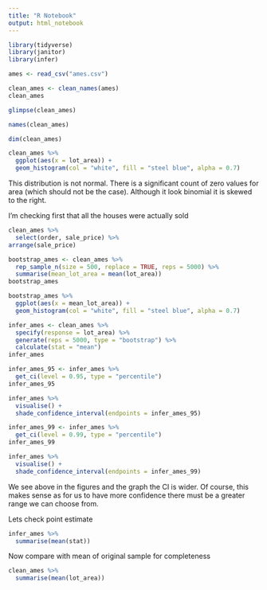 ```yaml
---
title: "R Notebook"
output: html_notebook
---
```


```r
library(tidyverse)
library(janitor)
library(infer)
```


```r
ames <- read_csv("ames.csv")
```

```r
clean_ames <- clean_names(ames)
clean_ames
```

```r
glimpse(clean_ames)
```

```r
names(clean_ames)
```

```r
dim(clean_ames)
```

```r
clean_ames %>%
  ggplot(aes(x = lot_area)) +
  geom_histogram(col = "white", fill = "steel blue", alpha = 0.7)
```

This distribution is not normal. There is a significant count of zero values for area (which should not be the case). Although it look binomial it is skewed to the right.

I'm checking first that all the houses were actually sold
```r
clean_ames %>%
  select(order, sale_price) %>%
arrange(sale_price)
```

```r
bootstrap_ames <- clean_ames %>%
  rep_sample_n(size = 500, replace = TRUE, reps = 5000) %>%
  summarise(mean_lot_area = mean(lot_area))
bootstrap_ames
```

```r
bootstrap_ames %>%
  ggplot(aes(x = mean_lot_area)) +
  geom_histogram(col = "white", fill = "steel blue", alpha = 0.7)
```


```r
infer_ames <- clean_ames %>%
  specify(response = lot_area) %>%
  generate(reps = 5000, type = "bootstrap") %>%
  calculate(stat = "mean")
infer_ames
```


```r
infer_ames_95 <- infer_ames %>%
  get_ci(level = 0.95, type = "percentile")
infer_ames_95
```

```r
infer_ames %>%
  visualise() +
  shade_confidence_interval(endpoints = infer_ames_95)
```

```r
infer_ames_99 <- infer_ames %>%
  get_ci(level = 0.99, type = "percentile")
infer_ames_99
```

```r
infer_ames %>%
  visualise() +
  shade_confidence_interval(endpoints = infer_ames_99)
```

We see above in the figures and the graph the CI is wider. Of course, this makes sense as for us to have more confidence there must be a greater range we can choose from.

Lets check point estimate

```r
infer_ames %>%
  summarise(mean(stat))
```

Now compare with mean of original sample for completeness

```r
clean_ames %>%
  summarise(mean(lot_area))
```

